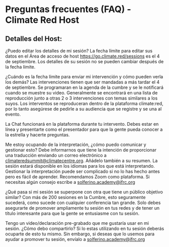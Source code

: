 # Preguntas frecuentes (FAQ) - Climate Red Host #


##  Detalles del Host: ##

¿Puedo editar los detalles de mi sesión?
La fecha límite para editar sus datos en el Área de acceso de host <https://go.climate.red/sessions> es el 4 de septiembre. 
Los detalles de su sesión no se pueden cambiar después  de la fecha límite.


¿Cuándo es la fecha límite para enviar mi intervención  y cómo pueden verla los demás?
Las intervenciones tienen que ser mandadas a más tardar el 4 de septiembre. Se programaran en la agenda de la cumbre y se le notificará cuando se muestre su video. Generalmente se encontrará en una lista de reproducción junto a otras 2 o 3 intervenciones con temas similares a los suyos. Los interventos se reproduceran  dentro de la plataforma climate:red,  por lo tanto asegúrese de pedirle a su audiencia que se registre y se una al evento.

La Chat funcionará en la plataforma durante tu intervento. Debes estar en línea y presentarte como el presentador para que la gente pueda conocer a la estrella y hacerte preguntas.

Me estoy ocupando de la interpretación, ¿cómo puedo comunicar y gestionar esto?
Debe informarnos que tiene la intención de proporcionar una traducción enviando un correo electrónico a climateredsummit@climatecentre.org.
Añádelo también a su resumen. La sesión estará disponible en los idiomas para los que está interpretando. 
Gestionar la interpretación puede ser complicado si no lo has hecho antes pero es fácil de aprender. Recomendamos Zoom como plataforma. Si necesitas algún consejo escribe a  solferino.academy@ifrc.org 

¿Qué pasa si mi sesión se superpone con otra que tiene un público objetivo similar?
Con más de 200 sesiones en la Cumbre, esto seguramente sucederá, como sucede con cualquier conferencia tan grande.
Solo debes asegurarte de promover ampliamente tu sesión en tus redes y de tener un título  interesante para que la gente se entusiasme con tu sesión.

Tengo un video/declaración pre-grabado que me gustaría usar en mi sesión. ¿Cómo debo compartirlo?
Si lo estas utilizando en tu sesión deberás ocuparte de esto tu mismo.  Sin embargo, si deseas que lo usemos para ayudar a promover tu sesión, envíalo a solferino.academy@ifrc.org  
